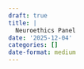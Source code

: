 ```yaml
---
draft: true 
title: |
  Neuroethics Panel
date: '2025-12-04'
categories: []
date-format: medium 
---
```





